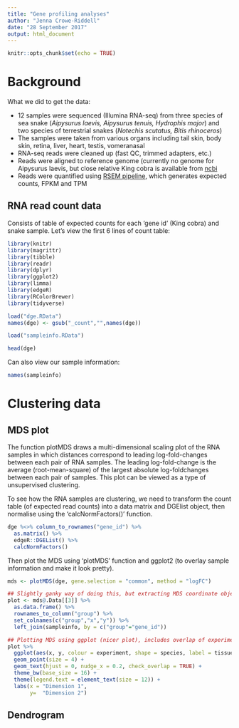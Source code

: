 ```yaml
---
title: "Gene profiling analyses"
author: "Jenna Crowe-Riddell"
date: "28 September 2017"
output: html_document
---
```


```r
knitr::opts_chunk$set(echo = TRUE)
```
# Background
What we did to get the data:

* 12 samples were sequenced (Illumina RNA-seq) from three species of sea snake (*Aipysurus laevis, Aipysurus tenuis, Hydrophis major*) and two species of terrestrial snakes (*Notechis scutatus, Bitis rhinoceros*)
* The samples were taken from various organs including tail skin, body skin, retina, liver, heart, testis, vomeranasal
* RNA-seq reads were cleaned up (fast QC, trimmed adapters, etc.)
* Reads were aligned to reference genome (currently no genome for Aipysurus laevis, but close relative King cobra is available from [ncbi](https://www.ncbi.nlm.nih.gov/pubmed/24297900) 
* Reads were quantified using [RSEM pipeline](http://deweylab.biostat.wisc.edu/rsem/README.html#compilation), which generates expected counts, FPKM and TPM


## RNA read count data
Consists of table of expected counts for each 'gene id' (King cobra) and snake sample. Let's view the first 6 lines of count table:
```r
library(knitr)
library(magrittr)
library(tibble)
library(readr)
library(dplyr)
library(ggplot2)
library(limma)
library(edgeR)
library(RColorBrewer)
library(tidyverse)

```

```r
load("dge.RData")
names(dge) <- gsub("_count","",names(dge))
```

```r
load("sampleinfo.RData")
```

```r
head(dge)
```

Can also view our sample information:
```r
names(sampleinfo)
```

# Clustering data 

## MDS plot
The function plotMDS draws a multi-dimensional scaling plot of the RNA samples in which distances correspond to leading log-fold-changes between each pair of RNA samples. The leading log-fold-change is the average (root-mean-square) of the largest absolute log-foldchanges between each pair of samples. This plot can be viewed as a type of unsupervised clustering. 

To see how the RNA samples are clustering, we need to transform the count table (of expected read counts) into a data matrix and DGElist object, then normalise using the 'calcNormFactors()' function.
```r
dge %<>% column_to_rownames("gene_id") %>%
  as.matrix() %>%
  edgeR::DGEList() %>%
  calcNormFactors()
```
Then plot the MDS using 'plotMDS' function and ggplot2 (to overlay sample information and make it look pretty).
```r
mds <- plotMDS(dge, gene.selection = "common", method = "logFC")
```

```r
## Slightly ganky way of doing this, but extracting MDS coordinate object and joining with sample information.
plot <- mds@.Data[[3]] %>%
  as.data.frame() %>%
  rownames_to_column("group") %>%
  set_colnames(c("group","x","y")) %>%
  left_join(sampleinfo, by = c("group"="gene_id"))

## Plotting MDS using ggplot (nicer plot), includes overlap of experimental condition and species
plot %>%
  ggplot(aes(x, y, colour = experiment, shape = species, label = tissue)) +
  geom_point(size = 4) +
  geom_text(hjust = 0, nudge_x = 0.2, check_overlap = TRUE) + 
  theme_bw(base_size = 16) +
  theme(legend.text = element_text(size = 12)) + 
  labs(x = "Dimension 1",
       y=  "Dimension 2")
```









## Dendrogram
